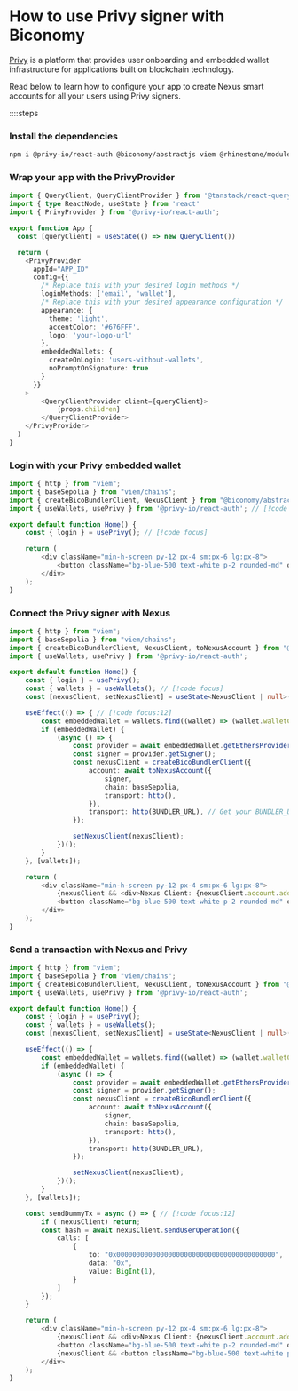 # How to use Privy signer with Biconomy

[Privy](https://www.privy.io/) is a platform that provides user onboarding and embedded wallet infrastructure for applications built on blockchain technology. 

Read below to learn how to configure your app to create Nexus smart accounts for all your users using Privy signers.

::::steps

### Install the dependencies

```bash
npm i @privy-io/react-auth @biconomy/abstractjs viem @rhinestone/module-sdk@0.2.7 @tanstack/react-query 
```

### Wrap your app with the PrivyProvider

```ts
import { QueryClient, QueryClientProvider } from '@tanstack/react-query'
import { type ReactNode, useState } from 'react'
import { PrivyProvider } from '@privy-io/react-auth';

export function App {
  const [queryClient] = useState(() => new QueryClient())

  return (
    <PrivyProvider 
      appId="APP_ID"
      config={{
        /* Replace this with your desired login methods */
        loginMethods: ['email', 'wallet'],
        /* Replace this with your desired appearance configuration */
        appearance: {
          theme: 'light',
          accentColor: '#676FFF',
          logo: 'your-logo-url'
        },
        embeddedWallets: {
          createOnLogin: 'users-without-wallets',
          noPromptOnSignature: true
        }
      }}
    >
        <QueryClientProvider client={queryClient}>
            {props.children}
        </QueryClientProvider>
    </PrivyProvider>
  )
}
```

### Login with your Privy embedded wallet 

```ts
import { http } from "viem";
import { baseSepolia } from "viem/chains";
import { createBicoBundlerClient, NexusClient } from "@biconomy/abstractjs";
import { useWallets, usePrivy } from '@privy-io/react-auth'; // [!code focus]  

export default function Home() {
    const { login } = usePrivy(); // [!code focus]  

    return (
        <div className="min-h-screen py-12 px-4 sm:px-6 lg:px-8">
            <button className="bg-blue-500 text-white p-2 rounded-md" onClick={login}>Login</button> // [!code focus]  
        </div>
    );
}
```

### Connect the Privy signer with Nexus 

```ts
import { http } from "viem";
import { baseSepolia } from "viem/chains";
import { createBicoBundlerClient, NexusClient, toNexusAccount } from "@biconomy/abstractjs";
import { useWallets, usePrivy } from '@privy-io/react-auth';

export default function Home() {
    const { login } = usePrivy(); 
    const { wallets } = useWallets(); // [!code focus] 
    const [nexusClient, setNexusClient] = useState<NexusClient | null>(null);

    useEffect(() => { // [!code focus:12] 
        const embeddedWallet = wallets.find((wallet) => (wallet.walletClientType === 'privy'));
        if (embeddedWallet) {
            (async () => {
                const provider = await embeddedWallet.getEthersProvider(); 
                const signer = provider.getSigner();
                const nexusClient = createBicoBundlerClient({ 
                    account: await toNexusAccount({
                        signer, 
                        chain: baseSepolia,
                        transport: http(),
                    }),
                    transport: http(BUNDLER_URL), // Get your BUNDLER_URL from the Biconomy Dashboard
                });

                setNexusClient(nexusClient);
            })();
        }
    }, [wallets]);

    return (
        <div className="min-h-screen py-12 px-4 sm:px-6 lg:px-8">
            {nexusClient && <div>Nexus Client: {nexusClient.account.address}</div>}
            <button className="bg-blue-500 text-white p-2 rounded-md" onClick={login}>Login</button>
        </div>
    );
}
```

### Send a transaction with Nexus and Privy   

```ts
import { http } from "viem";
import { baseSepolia } from "viem/chains";
import { createBicoBundlerClient, NexusClient, toNexusAccount } from "@biconomy/abstractjs";
import { useWallets, usePrivy } from '@privy-io/react-auth';

export default function Home() {
    const { login } = usePrivy();
    const { wallets } = useWallets();
    const [nexusClient, setNexusClient] = useState<NexusClient | null>(null);

    useEffect(() => {
        const embeddedWallet = wallets.find((wallet) => (wallet.walletClientType === 'privy'));
        if (embeddedWallet) {
            (async () => {
                const provider = await embeddedWallet.getEthersProvider();
                const signer = provider.getSigner();
                const nexusClient = createBicoBundlerClient({
                    account: await toNexusAccount({
                        signer,
                        chain: baseSepolia,
                        transport: http(),
                    }),
                    transport: http(BUNDLER_URL),
                });

                setNexusClient(nexusClient);
            })();
        }
    }, [wallets]);

    const sendDummyTx = async () => { // [!code focus:12] 
        if (!nexusClient) return;
        const hash = await nexusClient.sendUserOperation({
            calls: [
                {
                    to: "0x0000000000000000000000000000000000000000",
                    data: "0x",
                    value: BigInt(1),
                }
            ]
        });
    }

    return (
        <div className="min-h-screen py-12 px-4 sm:px-6 lg:px-8">
            {nexusClient && <div>Nexus Client: {nexusClient.account.address}</div>}
            <button className="bg-blue-500 text-white p-2 rounded-md" onClick={login}>Login</button>
            {nexusClient && <button className="bg-blue-500 text-white p-2 rounded-md" onClick={sendDummyTx}>Send Dummy Tx</button>} // [!code focus] 
        </div>
    );
}
```